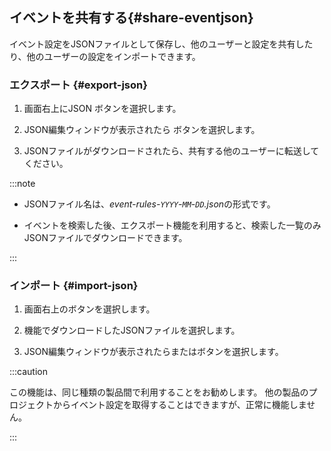 ## <Cmdname sid={props.sid} />イベントを共有する{#share-eventjson}

<Cmdname sid={props.sid} />イベント設定をJSONファイルとして保存し、他のユーザーと設定を共有したり、他のユーザーの設定をインポートできます。

### エクスポート {#export-json}

1. 画面右上に<span class="uitext">JSON</span> <LinkImage img="ico-export.svg" className="ico" />ボタンを選択します。 

2. JSON編集ウィンドウが表示されたら<LinkImage img="ico-export.svg" className="ico" /> <Cmdname sid="export" className="uitext" />ボタンを選択します。

3. JSONファイルがダウンロードされたら、共有する他のユーザーに転送してください。

:::note

- JSONファイル名は、*event-rules-`YYYY`-`MM`-`DD`.json*の形式です。

- イベントを検索した後、エクスポート機能を利用すると、検索した一覧のみJSONファイルでダウンロードできます。

:::

### インポート {#import-json}

1. 画面右上の<LinkImage img="ico-import.svg" className="ico" />ボタンを選択します。

2. <Cmdname sid="export" className="uitext" />機能でダウンロードしたJSONファイルを選択します。

3. JSON編集ウィンドウが表示されたら<Cmdname sid="add_to_list" className="uitext" />または<Cmdname sid="overwrite" className="uitext" />ボタンを選択します。

:::caution

この機能は、同じ種類の製品間で利用することをお勧めします。 他の製品のプロジェクトからイベント設定を取得することはできますが、正常に機能しません。

:::
